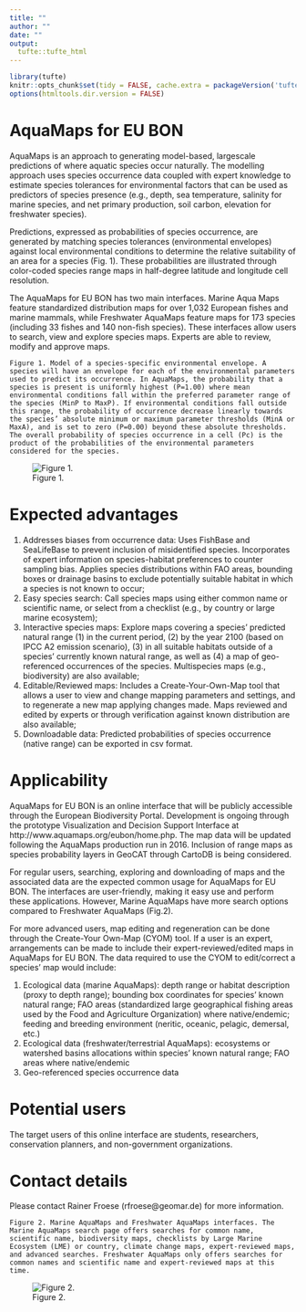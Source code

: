 ```yaml
---
title: ""
author: ""
date: ""
output:
  tufte::tufte_html
---
```


```r
library(tufte)
knitr::opts_chunk$set(tidy = FALSE, cache.extra = packageVersion('tufte'))
options(htmltools.dir.version = FALSE)
```


# AquaMaps for EU BON 

AquaMaps  is  an  approach  to  generating  model-based,  largescale  predictions  of  where  aquatic species  occur  naturally.  The modelling  approach  uses  species  occurrence  data  coupled  with  expert knowledge to estimate species tolerances for environmental factors that can be used as predictors of species  presence  (e.g.,  depth,  sea  temperature,  salinity 
for  marine  species,  and  net  primary production,  soil  carbon,  elevation  for  freshwater  species). 

Predictions,  expressed  as  probabilities  of species  occurrence,  are  generated  by  matching  species  tolerances (environmental  envelopes) against  local  environmental  conditions  to  determine  the  relative  suitability  of  an  area  for  a  species (Fig.  1).  These  probabilities  are  illustrated  through  color-coded  species  range  maps  in  half-degree 
latitude and longitude cell resolution.  

The  AquaMaps  for  EU  BON  has  two  main  interfaces.  Marine  Aqua Maps  feature  standardized distribution maps for over 1,032 European fishes and marine mammals, while Freshwater AquaMaps  feature maps for 173 species (including 33 fishes and 140 non-fish species). These interfaces allow users  to  search,  view  and  explore  species  maps.  Experts  are  able  to  review,  modify  and  approve maps. 

```marginfigure
Figure 1. Model of a species-specific environmental envelope. A species will have an envelope for each of the environmental parameters used to predict its occurrence. In AquaMaps, the probability that a species is present is uniformly highest (P=1.00) where mean environmental conditions fall within the preferred parameter range of the species (MinP to MaxP). If environmental conditions fall outside this range, the probability of occurrence decrease linearly towards the species’ absolute minimum or maximum parameter thresholds (MinA or MaxA), and is set to zero (P=0.00) beyond these absolute thresholds. The overall probability of species occurrence in a cell (Pc) is the product of the probabilities of the environmental parameters considered for the species.
```

![Figure 1.](fig1.png)

# Expected advantages

1. Addresses biases from occurrence data: Uses FishBase and SeaLifeBase to prevent inclusion of misidentified species. Incorporates of expert information on species-habitat preferences to counter sampling bias. Applies species distributions within FAO areas, bounding boxes or drainage basins to exclude potentially suitable habitat in which a species is not known to occur;
1. Easy species search: Call species maps using either common name or scientific name, or select from a checklist (e.g., by country or large marine ecosystem);
1. Interactive species maps: Explore maps covering a species' predicted natural range (1) in the current period, (2) by the year 2100 (based on IPCC A2 emission scenario), (3) in all suitable habitats outside of a species' currently known natural range, as well as (4) a map of geo-referenced occurrences of the species. Multispecies maps (e.g., biodiversity) are also available;
1. Editable/Reviewed maps: Includes a Create-Your-Own-Map tool that allows a user to view and change mapping parameters and settings, and to regenerate a new map applying changes made. Maps reviewed and edited by experts or through verification against known distribution are also available;
1. Downloadable data: Predicted probabilities of species occurrence (native range) can be exported in csv format.

# Applicability

AquaMaps for EU BON is an online interface that will be publicly accessible through the European Biodiversity Portal. Development is ongoing through the prototype Visualization and Decision Support Interface at http://www.aquamaps.org/eubon/home.php. The map data will be updated following the AquaMaps production run in 2016. Inclusion of range maps as species probability layers in GeoCAT through CartoDB is being considered.

For regular users, searching, exploring and downloading of maps and the associated data are the expected common usage for AquaMaps for EU BON. The interfaces are user-friendly, making it easy use and perform these applications. However, Marine AquaMaps have more search options compared to Freshwater AquaMaps (Fig.2). 

For more advanced users, map editing and regeneration can be done through the Create-Your Own-Map (CYOM) tool. If a user is an expert, arrangements can be made to include their expert-reviewed/edited maps in AquaMaps for EU BON. The data required to use the CYOM to edit/correct a species' map would include:  

1. Ecological data (marine AquaMaps): depth range or habitat description (proxy to depth range); bounding box coordinates for species' known natural range; FAO areas (standardized large geographical fishing areas used by the Food and Agriculture Organization) where native/endemic; feeding and breeding environment (neritic, oceanic, pelagic, demersal, etc.)
1. Ecological data (freshwater/terrestrial AquaMaps): ecosystems or watershed basins allocations within species' known natural range; FAO areas where native/endemic
1. Geo-referenced species occurrence data
 
# Potential users

The target users of this online interface are students, researchers, conservation planners, and non-government organizations.

# Contact details

Please contact Rainer Froese (rfroese@geomar.de) for more information. 

```marginfigure
Figure 2. Marine AquaMaps and Freshwater AquaMaps interfaces. The Marine AquaMaps search page offers searches for common name, scientific name, biodiversity maps, checklists by Large Marine Ecosystem (LME) or country, climate change maps, expert-reviewed maps, and advanced searches. Freshwater AquaMaps only offers searches for common names and scientific name and expert-reviewed maps at this time.
```

![Figure 2.](fig2.png)
